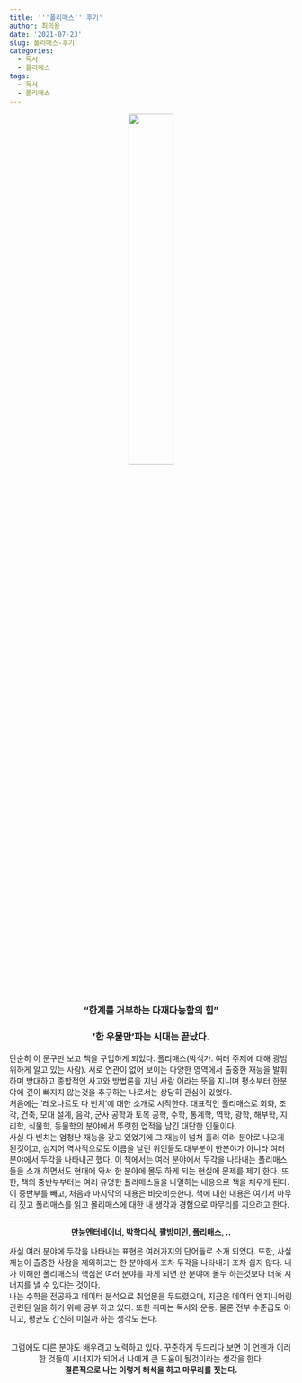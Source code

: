 ```yaml
---
title: '''폴리매스'' 후기'
author: 최의용
date: '2021-07-23'
slug: 폴리매스-후기
categories:
  - 독서
  - 폴리매스
tags:
  - 독서
  - 폴리매스
---
```


<center>
![](/post/2021-07-23-폴리매스-후기_files/main.jpg){width=40%}
</center>

<center>
### "한계를 거부하는 다재다능함의 힘" <br>
### '한 우물만'파는 시대는 끝났다.
</center>

단순히 이 문구만 보고 책을 구입하게 되었다. 폴리매스(박식가. 여러 주제에 대해 광범위하게 알고 있는 사람). 서로 연관이 없어 보이는 다양한 영역에서 출중한 재능을 발휘하며 방대하고 종합적인 사고와 방법론을 지닌 사람 이라는 뜻을 지니며 평소부터 한분야에 깊이 빠지지 않는것을 추구하는 나로서는 상당히 관심이 있었다. <br> 
 처음에는 '레오나르도 다 빈치'에 대한 소개로 시작한다. 대표적인 폴리매스로 회화, 조각, 건축, 모대 설계, 음악, 군사 공학과 토목 공학, 수학, 통계학, 역학, 광학, 해부학, 지리학, 식물학, 동물학의 분야에서 뚜렷한 업적을 남긴 대단한 인물이다. <br>
 사실 다 빈치는 엄청난 재능을 갖고 있었기에 그 재능이 넘쳐 흘러 여러 분야로 나오게 된것이고, 심지어 역사적으로도 이름을 날린 위인들도 대부분이 한분야가 아니라 여러 분야에서 두각을 나타내곤 했다. 이 책에서는 여러 분야에서 두각을 나타내는 폴리매스들을 소개 하면서도 현대에 와서 한 분야에 몰두 하게 되는 현실에 문제를 제기 한다. 또한, 책의 중반부부터는 여러 유명한 폴리매스들을 나열하는 내용으로 책을 채우게 된다. 이 중반부를 빼고, 처음과 마지막의 내용은 비슷비슷한다. 책에 대한 내용은 여기서 마무리 짓고 폴리매스를 읽고 몰리매스에 대한 내 생각과 경험으로 마무리를 지으려고 한다.
 
---

<center>
**만능엔터네이너, 박학다식, 팔방미인, 폴리매스, ..**
</center>

 사실 여러 분야에 두각을 나타내는 표현은 여러가지의 단어들로 소개 되었다. 또한, 사실 재능이 출중한 사람을 제외하고는 한 분야에서 조차 두각을 나타내기 조차 쉽지 않다. 내가 이해한 폴리매스의 핵심은 여러 분야를 파게 되면 한 분야에 몰두 하는것보다 더욱 시너지를 낼 수 있다는 것이다. <br> 
 나는 수학을 전공하고 데이터 분석으로 취업문을 두드렸으며, 지금은 데이터 엔지니어링 관련된 일을 하기 위해 공부 하고 있다. 또한 취미는 독서와 운동. 물론 전부 수준급도 아니고, 평균도 간신히 미칠까 하는 생각도 든다. <br> <br>
 
<center>
 그럼에도 다른 분야도 배우려고 노력하고 있다. 꾸준하게 두드리다 보면 이 언젠가 이러한 것들이 시너지가 되어서 나에게 큰 도움이 될것이라는 생각을 한다. <br>**결론적으로 나는 이렇게 해석을 하고 마무리를 짓는다.**
</center>
 
 


